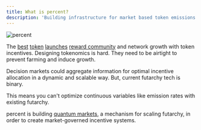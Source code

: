 ```yaml
---
title: What is percent?
description: 'Building infrastructure for market based token emissions'
---
```


<img src="/images/frame-7.jpg" alt="percent" />

The [best](https://bitcoin.org/bitcoin.pdf) [token](https://ethereum.org/en/whitepaper/) [launches](https://solana.com/solana-whitepaper.pdf) [reward community](https://x.com/chameleon_jeff/status/1862885996846805222) and network growth with token incentives. Designing tokenomics is hard. They need to be airtight to prevent farming and induce growth.

Decision markets could aggregate information for optimal incentive allocation in a dynamic and scalable way. But, current futarchy tech is binary.

This means you can't optimize continuous variables like emission rates with existing futarchy. 

percent is building [quantum markets](/quantum-markets), a mechanism for scaling futarchy, in order to create market-governed incentive systems.
